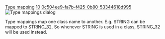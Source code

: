 [[Property:title|Type mapping]]
[[Property:weight|10]]
[[Property:uuid|0c504ee9-fa7b-f425-0b80-53344618d995]]
[[Image:mapping-options|Type mappings dialog]]  

Type mappings map one class name to another. E.g. STRING can be mapped to STRING_32. So whenever STRING is used in a class, STRING_32 will be used instead.




